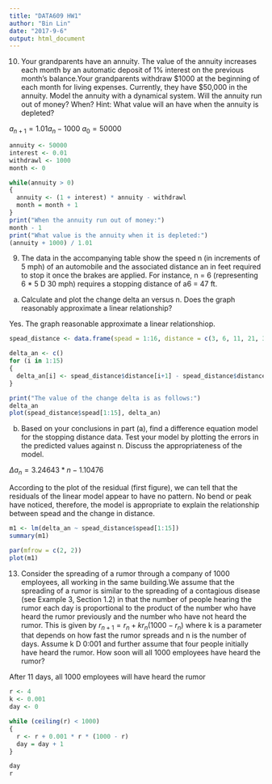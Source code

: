 ---
title: "DATA609 HW1"
author: "Bin Lin"
date: "2017-9-6"
output: html_document
---
10. Your grandparents have an annuity. The value of the annuity increases each month by an automatic deposit of 1% interest on the previous month's balance.Your grandparents withdraw $1000 at the beginning of each month for living expenses. Currently, they have $50,000 in the annuity. Model the annuity with a dynamical system. Will the annuity run out of money? When? Hint: What value will an have when the annuity is depleted?

${ a }_{ n+1 }=1.01{ a }_{ n }-1000$
${ a }_{ 0 }=50000$

```{r}

annuity <- 50000
interest <- 0.01
withdrawl <- 1000
month <- 0

while(annuity > 0)
{
  annuity <- (1 + interest) * annuity - withdrawl
  month = month + 1
}
print("When the annuity run out of money:")
month - 1
print("What value is the annuity when it is depleted:")
(annuity + 1000) / 1.01
```


9. The data in the accompanying table show the speed n (in increments of 5 mph) of an automobile and the associated distance an in feet required to stop it once the brakes are applied. For instance, n = 6 (representing 6 * 5 D 30 mph) requires a stopping distance of a6 = 47 ft.
a. Calculate and plot the change delta an versus n. Does the graph reasonably approximate a linear relationship?

Yes. The graph reasonable approximate a linear relationshiop.

```{r}
spead_distance <- data.frame(spead = 1:16, distance = c(3, 6, 11, 21, 32, 47, 65, 87, 112, 140, 171, 204, 241, 282, 325, 376))

delta_an <- c()
for (i in 1:15)
{
  delta_an[i] <- spead_distance$distance[i+1] - spead_distance$distance[i]
}

print("The value of the change delta is as follows:")
delta_an  
plot(spead_distance$spead[1:15], delta_an)
```

b. Based on your conclusions in part (a), find a difference equation model for the stopping distance data. Test your model by plotting the errors in the predicted values against n. Discuss the appropriateness of the model.


$\Delta { a }_{ n }=3.24643*n-1.10476$

According to the plot of the residual (first figure), we can tell that the residuals of the linear model appear to have no pattern. No bend or peak have noticed, therefore, the model is appropriate to explain the relationship between spead and the change in distance. 

```{r}
m1 <- lm(delta_an ~ spead_distance$spead[1:15])
summary(m1)
```
```{r}
par(mfrow = c(2, 2))
plot(m1)
```

13. Consider the spreading of a rumor through a company of 1000 employees, all working in the same building.We assume that the spreading of a rumor is similar to the spreading of a contagious disease (see Example 3, Section 1.2) in that the number of people hearing the rumor each day is proportional to the product of the number who have heard the rumor previously and the number who have not heard the rumor. This is given by
${ r }_{ n+1 }={ r }_{ n }+k{ r }_{ n }(1000-{ r }_{ n })$
where k is a parameter that depends on how fast the rumor spreads and n is the number
of days. Assume k D 0:001 and further assume that four people initially have heard
the rumor. How soon will all 1000 employees have heard the rumor?



After 11 days, all 1000 employees will have heard the rumor
```{r}
r <- 4
k <- 0.001
day <- 0

while (ceiling(r) < 1000)
{
  r <- r + 0.001 * r * (1000 - r)
  day = day + 1
}

day
r
```



